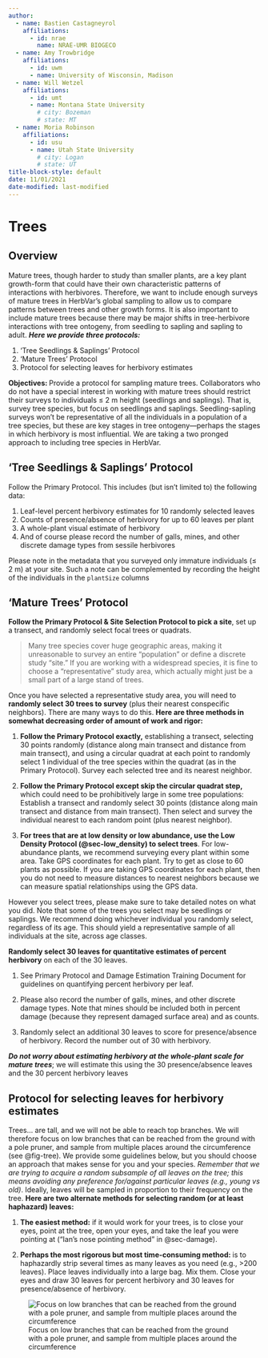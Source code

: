 ```yaml
---
author:
  - name: Bastien Castagneyrol
    affiliations:
      - id: nrae
        name: NRAE-UMR BIOGECO
  - name: Amy Trowbridge
    affiliations:
      - id: uwm
      - name: University of Wisconsin, Madison
  - name: Will Wetzel
    affiliations:
      - id: umt
      - name: Montana State University
        # city: Bozeman
        # state: MT
  - name: Moria Robinson
    affiliations:
      - id: usu
      - name: Utah State University
        # city: Logan
        # state: UT
title-block-style: default
date: 11/01/2021
date-modified: last-modified
---
```


# Trees {#sec-tree}

## Overview

Mature trees, though harder to study than smaller plants, are a key plant growth-form that could have their own characteristic patterns of interactions with herbivores. Therefore, we want to include enough surveys of mature trees in HerbVar’s global sampling to allow us to compare patterns between trees and other growth forms. It is also important to include mature trees because there may be major shifts in tree-herbivore interactions with tree ontogeny, from seedling to sapling and sapling to adult. **_Here we provide three protocols:_** 

1. 'Tree Seedlings & Saplings' Protocol 
2. 'Mature Trees' Protocol
3. Protocol for selecting leaves for herbivory estimates

**Objectives: **Provide a protocol for sampling mature trees. Collaborators who do not have a special interest in working with mature trees should restrict their surveys to individuals ≤ 2 m height (seedlings and saplings). That is, survey tree species, but focus on seedlings and saplings. Seedling-sapling surveys won’t be representative of all the individuals in a population of a tree species, but these are key stages in tree ontogeny—perhaps the stages in which herbivory is most influential. We are taking a two pronged approach to including tree species in HerbVar. 

## 'Tree Seedlings & Saplings' Protocol

Follow the Primary Protocol. This includes (but isn’t limited to) the following data:

1. Leaf-level percent herbivory estimates for 10 randomly selected leaves 
2. Counts of presence/absence of herbivory for up to 60 leaves per plant
3. A whole-plant visual estimate of herbivory
4. And of course please record the number of galls, mines, and other discrete damage types from sessile herbivores
    
Please note in the metadata that you surveyed only immature individuals (≤ 2 m) at your site. Such a note can be complemented by recording the height of the individuals in the `plantSize` columns

## 'Mature Trees' Protocol

**Follow the Primary Protocol & Site Selection Protocol to pick a site**, set up a transect, and randomly select focal trees or quadrats. 

> Many tree species cover huge geographic areas, making it unreasonable to survey an entire “population” or define a discrete study “site.” If you are working with a widespread species, it is fine to choose a “representative” study area, which actually might just be a small part of a large stand of trees.

Once you have selected a representative study area, you will need to **randomly select 30 trees to survey** (plus their nearest conspecific neighbors). There are many ways to do this. **Here are three methods in somewhat decreasing order of amount of work and rigor:**

1. **Follow the Primary Protocol exactly,** establishing a transect, selecting 30 points randomly (distance along main transect and distance from main transect), and using a circular quadrat at each point to randomly select 1 individual of the tree species within the quadrat (as in the Primary Protocol). Survey each selected tree and its nearest neighbor.

2. **Follow the Primary Protocol except skip the circular quadrat step,** which could need to be prohibitively large in some tree populations: Establish a transect and randomly select 30 points (distance along main transect and distance from main transect). Then select and survey the individual nearest to each random point (plus nearest neighbor).

3. **For trees that are at low density or low abundance, use the Low Density Protocol (@sec-low_density) to select trees**. For low-abundance plants, we recommend surveying every plant within some area. Take GPS coordinates for each plant. Try to get as close to 60 plants as possible. If you are taking GPS coordinates for each plant, then you do not need to measure distances to nearest neighbors because we can measure spatial relationships using the GPS data.

However you select trees, please make sure to take detailed notes on what you did. Note that some of the trees you select may be seedlings or saplings. We recommend doing whichever individual you randomly select, regardless of its age. This should yield a representative sample of all individuals at the site, across age classes. 

**Randomly select 30 leaves for quantitative estimates of percent herbivory** on each of the 30 leaves. 

1. See Primary Protocol and Damage Estimation Training Document for guidelines on quantifying percent herbivory per leaf.

2. Please also record the number of galls, mines, and other discrete damage types. Note that mines should be included both in percent damage (because they represent damaged surface area) and as counts.

3. Randomly select an additional 30 leaves to score for presence/absence of herbivory. Record the number out of 30 with herbivory.

**_Do not worry about estimating herbivory at the whole-plant scale for mature trees_**; we will estimate this using the 30 presence/absence leaves and the 30 percent herbivory leaves

## Protocol for selecting leaves for herbivory estimates

Trees… are tall, and we will not be able to reach top branches. We will therefore focus on low branches that can be reached from the ground with a pole pruner, and sample from multiple places around the circumference (see @fig-tree). We provide some guidelines below, but you should choose an approach that makes sense for you and your species. _Remember that we are trying to acquire a random subsample of all leaves on the tree; this means avoiding any preference for/against particular leaves (e.g., young vs old)_. Ideally, leaves will be sampled in proportion to their frequency on the tree. **Here are two alternate methods for selecting random (or at least haphazard) leaves:**

1. **The easiest method:** if it would work for your trees, is to close your eyes, point at the tree, open your eyes, and take the leaf you were pointing at (“Ian’s nose pointing method” in @sec-damage).

2. **Perhaps the most rigorous but most time-consuming method: ** is to haphazardly strip several times as many leaves as you need (e.g., >200 leaves). Place leaves individually into a large bag. Mix them. Close your eyes and draw 30 leaves for percent herbivory and 30 leaves for presence/absence of herbivory.


![Focus on low branches that can be reached from the ground with a pole pruner, and sample from multiple places around the circumference](images/img17.png){#fig-tree fig-scap="Schematic of sampling from trees."}